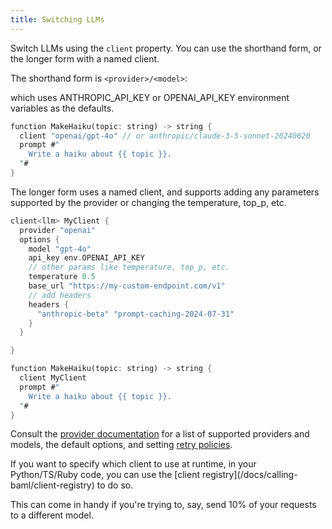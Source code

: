 ```yaml
---
title: Switching LLMs
---
```


Switch LLMs using the `client` property. You can use the shorthand form, or the longer form with a named client.

The shorthand form is `<provider>/<model>`:

which uses ANTHROPIC_API_KEY or OPENAI_API_KEY environment variables as the defaults.

```rust BAML
function MakeHaiku(topic: string) -> string {
  client "openai/gpt-4o" // or anthropic/claude-3-5-sonnet-20240620
  prompt #"
    Write a haiku about {{ topic }}.
  "#
}
```

The longer form uses a named client, and supports adding any parameters supported by the provider or changing the temperature, top_p, etc.

```rust BAML
client<llm> MyClient {
  provider "openai"
  options {
    model "gpt-4o"
    api_key env.OPENAI_API_KEY
    // other params like temperature, top_p, etc.
    temperature 0.5
    base_url "https://my-custom-endpoint.com/v1"
    // add headers
    headers {
      "anthropic-beta" "prompt-caching-2024-07-31"
    }
  }

}

function MakeHaiku(topic: string) -> string {
  client MyClient
  prompt #"
    Write a haiku about {{ topic }}.
  "#
}
```

Consult the [provider documentation](#fields) for a list of supported providers
and models, the default options, and setting [retry policies](/docs/reference/retry-policy).

<Tip>
If you want to specify which client to use at runtime, in your Python/TS/Ruby code,
you can use the [client registry](/docs/calling-baml/client-registry) to do so.

This can come in handy if you're trying to, say, send 10% of your requests to a
different model.
</Tip>
